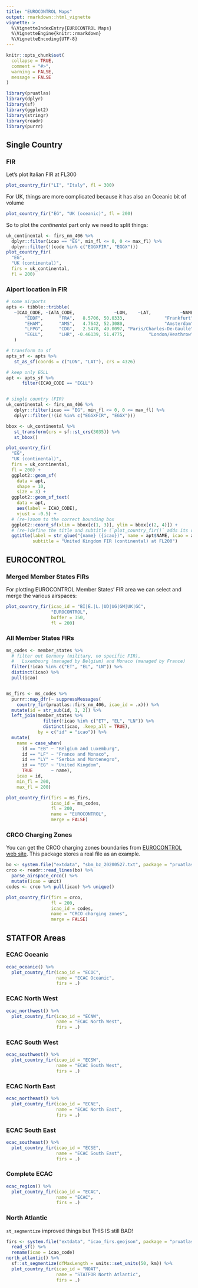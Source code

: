 ```yaml
---
title: "EUROCONTROL Maps"
output: rmarkdown::html_vignette
vignette: >
  %\VignetteIndexEntry{EUROCONTROL Maps}
  %\VignetteEngine{knitr::rmarkdown}
  %\VignetteEncoding{UTF-8}
---
```


```r
knitr::opts_chunk$set(
  collapse = TRUE,
  comment = "#>",
  warning = FALSE,
  message = FALSE
)
```

```r
library(pruatlas)
library(dplyr)
library(sf)
library(ggplot2)
library(stringr)
library(readr)
library(purrr)
```

## Single Country

### FIR

Let's plot Italian FIR at FL300

```r
plot_country_fir("LI", "Italy", fl = 300)
```

For UK, things are more complicated because it has also an Oceanic bit of volume
```r
plot_country_fir("EG", "UK (oceanic)", fl = 200)
```

So to plot the *continental* part only we need to split things:
```r
uk_continental <- firs_nm_406 %>%
  dplyr::filter(icao == "EG", min_fl <= 0, 0 <= max_fl) %>%
  dplyr::filter(!(code %in% c("EGGXFIR", "EGGX")))
plot_country_fir(
  "EG",
  "UK (continental)",
  firs = uk_continental,
  fl = 200)
```

### Aiport location in FIR

```r
# some airports
apts <- tibble::tribble(
   ~ICAO_CODE, ~IATA_CODE,               ~LON,    ~LAT,           ~NAME,
       "EDDF",      "FRA",   8.5706, 50.0333,               "Frankfurt",
       "EHAM",      "AMS",   4.7642, 52.3080,               "Amsterdam",
       "LFPG",      "CDG",   2.5478, 49.0097, "Paris/Charles-De-Gaulle",
       "EGLL",      "LHR", -0.46139, 51.4775,         "London/Heathrow"
   )

# transform to sf
apts_sf <- apts %>%
   st_as_sf(coords = c("LON", "LAT"), crs = 4326)

# keep only EGLL
apt <- apts_sf %>%
      filter(ICAO_CODE == "EGLL")


# single country (FIR)
uk_continental <- firs_nm_406 %>%
   dplyr::filter(icao == "EG", min_fl <= 0, 0 <= max_fl) %>%
   dplyr::filter(!(id %in% c("EGGXFIR", "EGGX")))

bbox <- uk_continental %>%
   st_transform(crs = sf::st_crs(3035)) %>%
   st_bbox()

plot_country_fir(
  "EG",
  "UK (continental)",
  firs = uk_continental,
  fl = 200) +
  ggplot2::geom_sf(
    data = apt,
    shape = 10,
    size = 3) +
  ggplot2::geom_sf_text(
    data = apt,
    aes(label = ICAO_CODE),
    vjust = -0.5) +
  # (re-)zoom to the correct bounding box
  ggplot2::coord_sf(xlim = bbox[c(1, 3)], ylim = bbox[c(2, 4)]) +
  # (re-)define the title and subtitle (`plot_country_fir()` adds its own)
  ggtitle(label = str_glue("{name} ({icao})", name = apt$NAME, icao = apt$ICAO_CODE),
          subtitle = "United Kingdom FIR (continental) at FL200")

```


## EUROCONTROL

### Merged Member States FIRs

For plotting EUROCONTROL Member States' FIR area we can select and
merge the various airspaces:

```r
plot_country_fir(icao_id = "BI|E.|L.|UD|UG|GM|UK|GC",
                 "EUROCONTROL",
                 buffer = 350,
                 fl = 200)
```

### All Member States FIRs

```r
ms_codes <- member_states %>% 
  # filter out Germany (military, no specific FIR),
  #   Luxembourg (managed by Belgium) and Monaco (managed by France)
  filter(!icao %in% c("ET", "EL", "LN")) %>% 
  distinct(icao) %>%
  pull(icao)


ms_firs <- ms_codes %>% 
  purrr::map_dfr(~ suppressMessages(
    country_fir(pruatlas::firs_nm_406, icao_id = .x))) %>% 
  mutate(id = str_sub(id, 1, 2)) %>%
  left_join(member_states %>%
              filter(!icao %in% c("ET", "EL", "LN")) %>%
              distinct(icao, .keep_all = TRUE),
            by = c("id" = "icao")) %>% 
  mutate(
    name = case_when(
      id == "EB" ~ "Belgium and Luxemburg",
      id == "LF" ~ "France and Monaco",
      id == "LY" ~ "Serbia and Montenegro",
      id == "EG" ~ "United Kingdom",
      TRUE       ~ name),
    icao = id,
    min_fl = 200,
    max_fl = 200)

plot_country_fir(firs = ms_firs,
                 icao_id = ms_codes,
                 fl = 200,
                 name = "EUROCONTROL",
                 merge = FALSE)
```

### CRCO Charging Zones

You can get the CRCO charging zones boundaries from
[EUROCONTROL web site](https://www.eurocontrol.int/publication/route-state-overflown-rso-distance-tool-area-boundary-model).
This package stores a real file as an example.

```r
bo <- system.file("extdata", "sbm_bz_20200527.txt", package = "pruatlas")
crco <- readr::read_lines(bo) %>%
  parse_airspace_crco() %>% 
  mutate(icao = unit)
codes <- crco %>% pull(icao) %>% unique()

plot_country_fir(firs = crco,
                 fl = 200,
                 icao_id = codes,
                 name = "CRCO charging zones",
                 merge = FALSE)
```

## STATFOR Areas

### ECAC Oceanic

```r
ecac_oceanic() %>% 
  plot_country_fir(icao_id = "ECOC",
                   name = "ECAC Oceanic",
                   firs = .)
```


### ECAC North West

```r
ecac_northwest() %>% 
  plot_country_fir(icao_id = "ECNW",
                   name = "ECAC North West",
                   firs = .)
```



### ECAC South West

```r
ecac_southwest() %>% 
  plot_country_fir(icao_id = "ECSW",
                   name = "ECAC South West",
                   firs = .)
```


### ECAC North East

```r
ecac_northeast() %>% 
  plot_country_fir(icao_id = "ECNE",
                   name = "ECAC North East",
                   firs = .)
```

### ECAC South East

```r
ecac_southeast() %>% 
  plot_country_fir(icao_id = "ECSE",
                   name = "ECAC South East",
                   firs = .)
```

### Complete ECAC

```r
ecac_region() %>% 
  plot_country_fir(icao_id = "ECAC",
                   name = "ECAC",
                   firs = .)
```


### North Atlantic

`st_segmentize` improved things but THIS IS still BAD!

```r
firs <- system.file("extdata", "icao_firs.geojson", package = "pruatlas") %>% 
  read_sf() %>% 
  rename(icao = icao_code)
north_atlantic() %>% 
  sf::st_segmentize(dfMaxLength = units::set_units(50, km)) %>% 
  plot_country_fir(icao_id = "NOAT",
                   name = "STATFOR North Atlantic",
                   firs = .)
```
